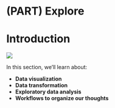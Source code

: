 # (PART) Explore {-}

# Introduction

![](images/data-science-explore.png)

In this section, we'll learn about:

- **Data visualization**
- **Data transformation**
- **Exploratory data analysis**
- **Workflows to organize our thoughts**

